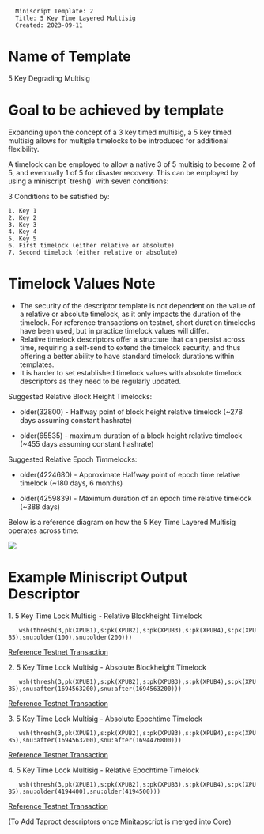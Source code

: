 <pre>
  Miniscript Template: 2
  Title: 5 Key Time Layered Multisig
  Created: 2023-09-11
</pre>

=Name of Template=

5 Key Degrading Multisig

=Goal to be achieved by template=

Expanding upon the concept of a 3 key timed multisig, a 5 key timed multisig allows for multiple timelocks to be introduced for additional flexibility. 

A timelock can be employed to allow a native 3 of 5 multisig to become 2 of 5, and eventually 1 of 5 for disaster recovery. This can be employed by using a miniscript `tresh()` with seven conditions:

3 Conditions to be satisfied by:

<pre>
1. Key 1
2. Key 2
3. Key 3
4. Key 4
5. Key 5
6. First timelock (either relative or absolute)
7. Second timelock (either relative or absolute)
</pre>


=Timelock Values Note= 

* The security of the descriptor template is not dependent on the value of a relative or absolute timelock, as it only impacts the duration of the timelock. For reference transactions on testnet, short duration timelocks have been used, but in practice timelock values will differ.
* Relative timelock descriptors offer a structure that can persist across time, requiring a self-send to extend the timelock security, and thus offering a better ability to have standard timelock durations within templates.
* It is harder to set established timelock values with absolute timelock descriptors as they need to be regularly updated.

Suggested Relative Block Height Timelocks:

* older(32800) - Halfway point of block height relative timelock (~278 days assuming constant hashrate)

* older(65535) - maximum duration of a block height relative timelock (~455 days assuming constant hashrate)

Suggested Relative Epoch Timmelocks:

* older(4224680) - Approximate Halfway point of epoch time relative timelock (~180 days, 6 months)

* older(4259839) - Maximum duration of an epoch time relative timelock (~388 days)

Below is a reference diagram on how the 5 Key Time Layered Multisig operates across time:

<img src=template-002/diagram.jpg></img>



=Example Miniscript Output Descriptor=

1. 5 Key Time Lock Multisig - Relative Blockheight Timelock
    wsh(thresh(3,pk(XPUB1),s:pk(XPUB2),s:pk(XPUB3),s:pk(XPUB4),s:pk(XPUB5),snu:older(100),snu:older(200)))

[https://mempool.space/testnet/tx/31e22b75d58323f7cfca225912a90d49ff959716babd9bad9fe6459a9f91b700 Reference Testnet Transaction]

2. 5 Key Time Lock Multisig - Absolute Blockheight Timelock
    wsh(thresh(3,pk(XPUB1),s:pk(XPUB2),s:pk(XPUB3),s:pk(XPUB4),s:pk(XPUB5),snu:after(1694563200),snu:after(1694563200)))

[https://mempool.space/testnet/tx/d6e1dd2e35ffcf111f3868ee38d22e70b2439d7b3bc1db064fef6d25eee3c506 Reference Testnet Transaction]

3. 5 Key Time Lock Multisig - Absolute Epochtime Timelock
    wsh(thresh(3,pk(XPUB1),s:pk(XPUB2),s:pk(XPUB3),s:pk(XPUB4),s:pk(XPUB5),snu:after(1694563200),snu:after(1694476800)))

[https://mempool.space/testnet/tx/caba0f5b81beac934aeed0b93a1a683bc86cf85b3bc935284404bfddb9ab0156 Reference Testnet Transaction]

4. 5 Key Time Lock Multisig - Relative Epochtime Timelock
    wsh(thresh(3,pk(XPUB1),s:pk(XPUB2),s:pk(XPUB3),s:pk(XPUB4),s:pk(XPUB5),snu:older(4194400),snu:older(4194500)))

[https://mempool.space/testnet/tx/747087e37aadf7965568d5efa0a02ccc328908539c99e30fcb1bb9631554e317 Reference Testnet Transaction]

(To Add Taproot descriptors once Minitapscript is merged into Core)


